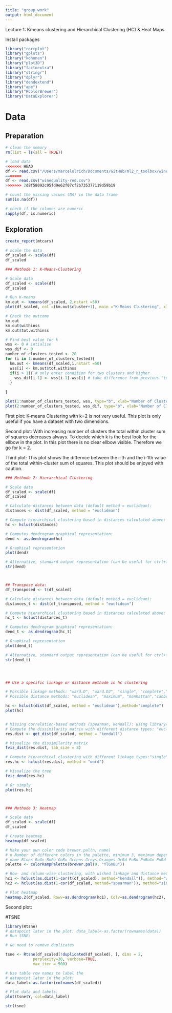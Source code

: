 ```yaml
---
title: "group_work"
output: html_document
---
```

Lecture 1: Kmeans clustering and Hierarchical Clustering (HC) & Heat Maps

Install packages
```r
library("corrplot")
library("gplots")
library("kohonen")
library("plot3D")
library("factoextra")
library("stringr")
library("dplyr")
library("dendextend")
library("ape")
library("RColorBrewer")
library("DataExplorer")

```

# Data 
## Preparation
```r
# clean the memory
rm(list = ls(all = TRUE)) 

# load data
<<<<<<< HEAD
df <- read.csv("/Users/marcelulrich/Documents/GitHub/ml2_r_toolbox/winequality-red.csv")
=======
df <- read.csv("winequality-red.csv")
>>>>>>> 2d8f58092c95fd9e62f07cf2b735377119d59b19

# count the missing values (NA) in the data frame
sum(is.na(df))

# check if the columns are numeric
sapply(df, is.numeric)

```


## Exploration

```r
create_report(mtcars)
```



```r
# scale the data
df_scaled <- scale(df)
df_scaled

```
```r
### Methode 1: K-Means-Clustering

# Scale data
df_scaled <- scale(df)
df_scaled

# Run K-means
km.out <- kmeans(df_scaled, 2,nstart =50)
plot(df_scaled, col =(km.out$cluster+1), main ="K-Means Clustering", xlab ="", ylab ="", pch =20, cex =2)

# Check the outcome
km.out
km.out$withinss
km.out$tot.withinss

# Find best value for k
wss <- 0 # intialise
wss_dif <- 0
number_of_clusters_tested <- 20
for (i in 1:number_of_clusters_tested){
  km.out <- kmeans(df_scaled,i,nstart =50)
  wss[i] <- km.out$tot.withinss
  if(i > 1){ # only enter condition for two clusters and higher
    wss_dif[i-1] <- wss[i-1]-wss[i] # take difference from previous "total within-cluster sum of squares" and current one.
  }
    
}

plot(1:number_of_clusters_tested, wss, type="b", xlab="Number of Clusters",ylab="Total within-cluster sum of squares")
plot(2:number_of_clusters_tested, wss_dif, type="b", xlab="Number of Clusters",ylab="Difference between Total within-cluster sum of squares")
```
First plot: K-means Clustering with k=2 is not very useful. This plot is only useful if you have a dataset with two dimensions.

Second plot: With increasing number of clusters the total within cluster sum of squares decreases always. To decide which k is the best look for the ellbow in the plot. In this plot there is no clear ellbow visible. Therefore we go for k = 2.

Third plot: This plot shows the differnce between the i-th and the i-1th value of the total within-cluster sum of squares. This plot should be enjoyed with caution.



```r
### Methode 2: Hierarchical Clustering

# Scale data
df_scaled <- scale(df)
df_scaled

# Calculate distances between data (default method = euclidean):
distances <- dist(df_scaled, method = "euclidean")

# Compute hierarchical clustering based in distances calculated above:
hc <- hclust(distances)

# Computes dendrogram graphical representation:
dend <- as.dendrogram(hc)

# Graphical representation
plot(dend)

# Alternative, standard output representation (can be useful for ctrl+find specific things in big trees)
str(dend)



## Transpose data:
df_transposed <- t(df_scaled)

# Calculate distances between data (default method = euclidean):
distances_t <- dist(df_transposed, method = "euclidean")

# Compute hierarchical clustering based in distances calculated above:
hc_t <- hclust(distances_t)

# Computes dendrogram graphical representation:
dend_t <- as.dendrogram(hc_t)

# Graphical representation
plot(dend_t)

# Alternative, standard output representation (can be useful for ctrl+find specific things in big trees)
str(dend_t)




## Use a specific linkage or distance methode in hc clustering

# Possible linkage methods: "ward.D", "ward.D2", "single", "complete","average", "mcquitty", "median","centroid"
# Possible distance methods: "euclidean", "maximum", "manhattan","canberra","binary", "minkowski"

hc <- hclust(dist(df_scaled, method = "euclidean"),method="complete")
plot(hc)


# Missing correlation-based methods (spearman, kendall): using library(factoextra) for these methods
# Compute the dissimilarity matrix with different distance types: "euclidean", "manhattan", "pearson", "spearman", "kendall"
res.dist <- get_dist(df_scaled, method = "kendall")

# Visualize the dissimilarity matrix
fviz_dist(res.dist, lab_size = 8)

# Compute hierarchical clustering with different linkage types:"single", "complete", "average", "centroid", "ward.D", "ward.D2"
res.hc <- hclust(res.dist, method = "ward")

# Visualize the tree
fviz_dend(res.hc)

# Or simply
plot(res.hc)



### Methode 3: Heatmap

# Scale data
df_scaled <- scale(df)
df_scaled

# Create heatmap
heatmap(df_scaled)

# Make your own color code brewer.pal(n, name)
# n Number of different colors in the palette, minimum 3, maximum depending on palette
# name Blues BuGn BuPu GnBu Greens Greys Oranges OrRd PuBu PuBuGn PuRd Purples RdPu Reds YlGn YlGnBu YlOrBr YlOrRd
palette <- colorRampPalette(brewer.pal(9, "YlGnBu"))

# Row- and column-wise clustering, with wished linkage and distance method:
hc1 <- hclust(as.dist(1-cor(t(df_scaled), method="kendall")), method="ward")
hc2 <- hclust(as.dist(1-cor(df_scaled, method="spearman")), method="single")

# Plot heatmap
heatmap.2(df_scaled, Rowv=as.dendrogram(hc1), Colv=as.dendrogram(hc2), col=palette,scale="row", density.info="none", trace="none")

```
Second plot: 

#TSNE
```r
library(Rtsne)
# datapoint later in the plot: data_label<-as.factor(rownames(data))
# Run tSNE:

# we need to remove duplicates

tsne <- Rtsne(df_scaled[!duplicated(df_scaled), ], dims = 2,
            perplexity=30, verbose=TRUE,
            max_iter = 500)

# Use table row names to label the
# datapoint later in the plot: 
data_label<-as.factor(colnames(df_scaled))

# Plot data and labels:
plot(tsne$Y, col=data_label)

str(tsne)
```

